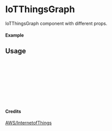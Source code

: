 
<Meta of={IoTThingsGraph} title="AWS/InternetofThings/IoTThingsGraph" />

# IoTThingsGraph

IoTThingsGraph component with different props.

#### Example

<Canvas of={IoTThingsGraph.Primary} />

## Usage

```ts
import { IoTThingsGraph } from "yadl-ui";

const Example = () => {
  return (
      <IoTThingsGraph />
  );
};

export default Example;
```

#### Credits
[AWS/InternetofThings](https://aws-icons.com/)
